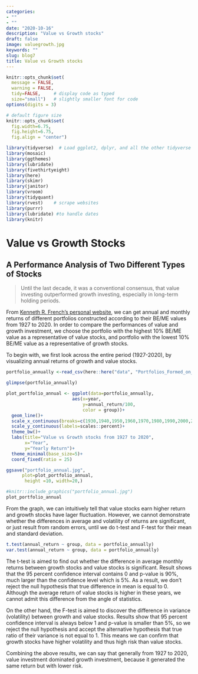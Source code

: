 ```yaml
---
categories:
- ""
- ""
date: "2020-10-16"
description: "Value vs Growth stocks"
draft: false
image: valuegrowth.jpg
keywords: ""
slug: blog7
title: Value vs Growth stocks
---
```


```r
knitr::opts_chunk$set(
  message = FALSE, 
  warning = FALSE, 
  tidy=FALSE,     # display code as typed
  size="small")   # slightly smaller font for code
options(digits = 3)

# default figure size
knitr::opts_chunk$set(
  fig.width=6.75, 
  fig.height=6.75,
  fig.align = "center")
```


```r
library(tidyverse)  # Load ggplot2, dplyr, and all the other tidyverse packages
library(mosaic)
library(ggthemes)
library(lubridate)
library(fivethirtyeight)
library(here)
library(skimr)
library(janitor)
library(vroom)
library(tidyquant)
library(rvest)    # scrape websites
library(purrr)  
library(lubridate) #to handle dates
library(knitr)
```


# Value vs Growth Stocks

## A Performance Analysis of Two Different Types of Stocks
  
> Until the last decade, it was a conventional consensus, that value investing outperformed growth investing, especially in long-term holding periods. 

From [Kenneth R. French’s personal website](https://mba.tuck.dartmouth.edu/pages/faculty/ken.french/data_library.html), we can get annual and monthly returns of different portfolios constructed according to their BE/ME values from 1927 to 2020. In order to compare the performances of value and growth investment, we choose the portfolio with the highest 10% BE/ME value as a representative of value stocks, and portfolio with the lowest 10% BE/ME value as a representative of growth stocks.

To begin with, we first look across the entire period (1927-2020), by visualizing annual returns of growth and value stocks.

```r
portfolio_annually <-read_csv(here::here("data", "Portfolios_Formed_on_BE-ME_annually.csv"))

glimpse(portfolio_annually)

```

```r
plot_portfolio_annual <- ggplot(data=portfolio_annually,
                         aes(x=year,
                             y=annual_return/100,
                             color = group))+
  geom_line()+
  scale_x_continuous(breaks=c(1930,1940,1950,1960,1970,1980,1990,2000,2010,2020))+
  scale_y_continuous(labels=scales::percent)+
  theme_bw()+
  labs(title="Value vs Growth stocks from 1927 to 2020",
       x="Year",
       y="Yearly Return")+
  theme_minimal(base_size=5)+
  coord_fixed(ratio = 25)

ggsave("portfolio_annual.jpg",
      plot=plot_portfolio_annual, 
       height =10, width=20,)

#knitr::include_graphics("portfolio_annual.jpg")
plot_portfolio_annual

```

From the graph, we can intuitively tell that value stocks earn higher return and growth stocks have lager fluctuation. However, we cannot demonstrate whether the differences in average and volatility of returns are significant, or just result from random errors, until we do t-test and F-test for their mean and standard deviation.

```r

t.test(annual_return ~ group, data = portfolio_annually)
var.test(annual_return ~ group, data = portfolio_annually)

```

The t-test is aimed to find out whether the difference in average monthly returns between growth stocks and value stocks is significant. Result shows that the 95 percent confidence interval contains 0 and p-value is 90%, much larger than the confidence level which is 5%. As a result, we don’t reject the null hypothesis that true difference in mean is equal to 0. Although the average return of value stocks is higher in these years, we cannot admit this difference from the angle of statistics.

On the other hand, the F-test is aimed to discover the difference in variance (volatility) between growth and value stocks. Results show that 95 percent confidence interval is always below 1 and p-value is smaller than 5%, so we reject the null hypothesis and accept the alternative hypothesis that true ratio of their variance is not equal to 1. This means we can confirm that growth stocks have higher volatility and thus high risk than value stocks.

Combining the above results, we can say that generally from 1927 to 2020, value investment dominated growth investment, because it generated the same return but with lower risk.
